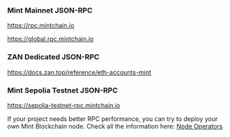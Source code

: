### Mint Mainnet JSON-RPC

https://rpc.mintchain.io

https://global.rpc.mintchain.io


### ZAN Dedicated JSON-RPC

https://docs.zan.top/reference/eth-accounts-mint


### Mint Sepolia Testnet JSON-RPC

https://sepolia-testnet-rpc.mintchain.io


If your project needs better RPC performance, you can try to deploy your own Mint Blockchain node. Check all the information here: [Node Operators](/tools/operators)